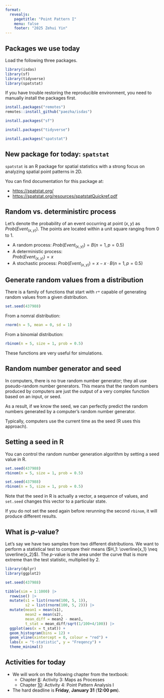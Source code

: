 ```yaml
---
format: 
  revealjs:
    pagetitle: "Point Pattern I"
    menu: false
    footer: "2025 Zehui Yin"
---
```


## Packages we use today

Load the following three packages.

```r
library(isdas)
library(sf)
library(tidyverse)
library(spatstat)
```

If you have trouble restoring the reproducible environment, you need to manually install the packages first.

```r
install.packages("remotes")
remotes::install_github("paezha/isdas")

install.packages("sf")

install.packages("tidyverse")

install.packages("spatstat")
```

## New package for today: `spatstat`

`spatstat` is an R package for spatial statistics with a strong focus on analyzing spatial point patterns in 2D.

You can find documentation for this package at:

- <https://spatstat.org/>
- <https://spatstat.org/resources/spatstatQuickref.pdf>

## Random vs. deterministirc process

Let's denote the probability of an event occurring at point $(x,y)$ as $Prob(Event_{(x,y)})$. The points are located within a unit square ranging from 0 to 1.

- A random process: $Prob(Event_{(x,y)}) = B(n = 1, p = 0.5)$
- A deterministic process:<br>$Prob(Event_{(x,y)}) = x$
- A stochastic process: $Prob(Event_{(x,y)}) = x - x \cdot B(n = 1, p = 0.5)$

## Generate random values from a distribution

There is a family of functions that start with `r*` capable of generating random values from a given distribution.

```r
set.seed(437988)
```

From a nomral distribution:

```r
rnorm(n = 5, mean = 0, sd = 1)
```

From a binomial distribution:

```r
rbinom(n = 5, size = 1, prob = 0.5)
```

These functions are very useful for simulations.

## Random number generator and seed

In computers, there is no true random number generator; they all use pseudo-random number generators. This means that the random numbers produced by computers are just the output of a very complex function based on an input, or seed.

As a result, if we know the seed, we can perfectly predict the random numbers generated by a computer's random number generator.

Typically, computers use the current time as the seed (R uses this approach).

## Setting a seed in R

You can control the random number generation algorithm by setting a seed value in R.

```r
set.seed(437988)
rbinom(n = 5, size = 1, prob = 0.5)

set.seed(437988)
rbinom(n = 5, size = 1, prob = 0.5)
```

Note that the seed in R is actually a vector, a sequence of values, and `set.seed` changes this vector to a particular state.

If you do not set the seed again before rerunning the second `rbinom`, it will produce different results.

## What is $p$-value?

Let's say we have two samples from two different distributions. We want to perform a statistical test to compare their means ($H_1: \overline{x_1} \neq \overline{x_2}$). The $p$-value is the area under the curve that is more extreme than the test statistic, multiplied by 2.

```r
library(dplyr)
library(ggplot2)

set.seed(437988)

tibble(sim = 1:1000) |>
  rowwise() |>
  mutate(s1 = list(rnorm(100, 5, 1)),
         s2 = list(rnorm(100, 5, 2))) |>
  mutate(mean1 = mean(s1),
         mean2 = mean(s2),
         mean_diff = mean2 - mean1,
         t_stat = mean_diff/sqrt(1/100+4/100)) |>
  ggplot(aes(x = t_stat)) + 
  geom_histogram(bins = 12) +
  geom_vline(xintercept = 0, colour = "red") +
  labs(x = "t-statistic", y = "Freqency") +
  theme_minimal()
```

## Activities for today

- We will work on the following chapter from the textbook:
  - Chapter [8](https://paezha.github.io/spatial-analysis-r/activity-3-maps-as-processes.html): Activity 3: Maps as Processes
  - Chapter [10](https://paezha.github.io/spatial-analysis-r/activity-4-point-pattern-analysis-i.html): Activity 4: Point Pattern Analysis I
- The hard deadline is **Friday**, **January 31** (**12:00 pm**).

